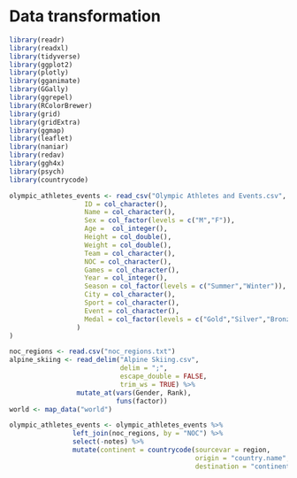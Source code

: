 # Data transformation

```r
library(readr)
library(readxl)
library(tidyverse)
library(ggplot2)
library(plotly)
library(gganimate)
library(GGally)
library(ggrepel)
library(RColorBrewer)
library(grid)
library(gridExtra)
library(ggmap)
library(leaflet)
library(naniar)
library(redav)
library(ggh4x)
library(psych)
library(countrycode)

olympic_athletes_events <- read_csv("Olympic Athletes and Events.csv", col_types = cols(
                   ID = col_character(),
                   Name = col_character(),
                   Sex = col_factor(levels = c("M","F")),
                   Age =  col_integer(),
                   Height = col_double(),
                   Weight = col_double(),
                   Team = col_character(),
                   NOC = col_character(),
                   Games = col_character(),
                   Year = col_integer(),
                   Season = col_factor(levels = c("Summer","Winter")),
                   City = col_character(),
                   Sport = col_character(),
                   Event = col_character(),
                   Medal = col_factor(levels = c("Gold","Silver","Bronze"))
                 )
)

noc_regions <- read.csv("noc_regions.txt") 
alpine_skiing <- read_delim("Alpine Skiing.csv", 
                            delim = ";", 
                            escape_double = FALSE, 
                            trim_ws = TRUE) %>% 
                 mutate_at(vars(Gender, Rank), 
                           funs(factor))
world <- map_data("world")

olympic_athletes_events <- olympic_athletes_events %>% 
                left_join(noc_regions, by = "NOC") %>% 
                select(-notes) %>%
                mutate(continent = countrycode(sourcevar = region,
                                               origin = "country.name",
                                               destination = "continent"))
```
